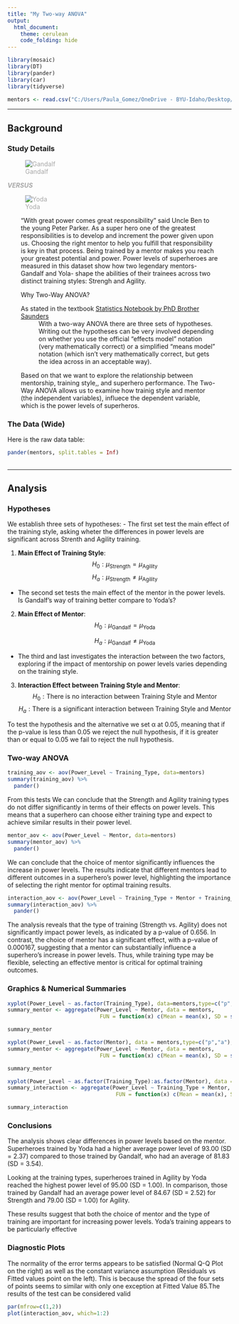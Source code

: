 ---
title: "My Two-way ANOVA"
output: 
  html_document:
    theme: cerulean
    code_folding: hide
---

```{r, warning=FALSE, message=FALSE}
library(mosaic)
library(DT)
library(pander)
library(car)
library(tidyverse)

mentors <- read.csv("C:/Users/Paula_Gomez/OneDrive - BYU-Idaho/Desktop/Math 325/mentors.csv", header=TRUE) 


```

<!--If you want to give your critiquers some ideas about what you have questions on and would like help with, place those details here.-->

<!--End your comments to your critiquers before this line.-->

------------------------------------------------------------------------

## Background {.tabset .tabset-fade}

### Study Details

::: {style="color:#a8a8a8;"}
![Gandalf](C:/Users/Paula_Gomez/OneDrive - BYU-Idaho/Desktop/Math 325/Gandalf-2.webp)

***VERSUS***

![Yoda](C:/Users/Paula_Gomez/OneDrive - BYU-Idaho/Desktop/Math 325/1001524-yoda-wallpaper-1920x1080-tablet.jpg)

:::

::: {style="padding-left:30px; padding-right:30px;"}
"With great power comes great responsibility" said Uncle Ben to the young Peter Parker. 
As a super hero one of the greatest responsibilities is to develop and increment the power given upon us.
Choosing the right mentor to help you fulfill that responsibility is key in that process. Being trained by 
a mentor makes you reach your greatest potential and power. 
Power levels of superheroes are measured in this dataset show how two legendary mentors-Gandalf and Yola- shape the abilities of their trainees across two distinct training styles: Strengh and Agility.

Why Two-Way ANOVA?

As stated in the textbook [Statistics Notebook by PhD Brother Saunders](MakingInference.html)
: With a two-way ANOVA there are three sets of hypotheses. Writing out the hypotheses can be very involved depending on whether you use the official “effects model” notation (very mathematically correct) or a simplified “means model” notation (which isn’t very mathematically correct, but gets the idea across in an acceptable way).

Based on that we want to explore the relationship between mentorship, training style,, and superhero performance. The Two-Way ANOVA allows us to examine how trainig style and mentor (the independent variables), influece the dependent variable, which is the power levels of superheros.


:::

### The Data (Wide)

Here is the raw data table:

```{r, out.width=300}
pander(mentors, split.tables = Inf)
```


## 

------------------------------------------------------------------------

## Analysis {.tabset .tabset-fade}

### Hypotheses

<!-- State the hypotheses for this analysis in this section. -->
We establish three sets of hypotheses:
- The first set test the main effect of the training style, asking wheter the differences in power levels are significant across Strenth and Agility training.

1. **Main Effect of Training Style**:
   $$
   H_0: \mu_\text{Strength} = \mu_\text{Agility}
   $$
   $$
   H_a: \mu_\text{Strength} \neq \mu_\text{Agility}
   $$

- The second set tests the main effect of the mentor in the power levels. Is Gandalf's way of training better compare to Yoda's?
2. **Main Effect of Mentor**:
   $$
   H_0: \mu_\text{Gandalf} = \mu_\text{Yoda}
   $$
   
   $$
   H_a: \mu_\text{Gandalf} \neq \mu_\text{Yoda}
   $$

- The third and last investigates the interaction between the two factors, exploring if the impact of mentorship on power levels varies depending on the training style.

3. **Interaction Effect between Training Style and Mentor**:
   $$
   H_0: \text{There is no interaction between Training Style and Mentor}
   $$
   $$
   H_a: \text{There is a significant interaction between Training Style and Mentor}
   $$


To test the hypothesis and the alternative we set α at 0.05, meaning that if the p-value is less than 0.05 we reject the null hypothesis, if it is greater than or equal to 0.05 we fail to reject the null hypothesis.


### Two-way ANOVA

<!-- Show the two-way ANOVA summary output in this section. -->



```{r}
training_aov <- aov(Power_Level ~ Training_Type, data=mentors)
summary(training_aov) %>% 
  pander()
```
From this tests We can conclude that the Strength and Agility training types do not differ significantly in terms of their effects on power levels. This means that a superhero can choose either training type and expect to achieve similar results in their power level.

```{r}
mentor_aov <- aov(Power_Level ~ Mentor, data=mentors)
summary(mentor_aov) %>% 
  pander()
```
We can conclude that the choice of mentor significantly influences the increase in power levels. The results indicate that different mentors lead to different outcomes in a superhero's power level, highlighting the importance of selecting the right mentor for optimal training results.

```{r}
interaction_aov <- aov(Power_Level ~ Training_Type + Mentor + Training_Type:Mentor, data=mentors)
summary(interaction_aov) %>% 
  pander()
```
The analysis reveals that the type of training (Strength vs. Agility) does not significantly impact power levels, as indicated by a p-value of 0.656. In contrast, the choice of mentor has a significant effect, with a p-value of 0.000167, suggesting that a mentor can substantially influence a superhero's increase in power levels. Thus, while training type may be flexible, selecting an effective mentor is critical for optimal training outcomes.

### Graphics & Numerical Summaries

<!-- Show the three graphics of the two-way ANOVA in this section and provide a supporting table of numerical summaries for each graphic. -->
```{r}
xyplot(Power_Level ~ as.factor(Training_Type), data=mentors,type=c("p","a"), main="Strength or Agility?", col="darkblue", xlab="Type of Training", ylab="Power Level")
summary_mentor <- aggregate(Power_Level ~ Mentor, data = mentors, 
                             FUN = function(x) c(Mean = mean(x), SD = sd(x)))

summary_mentor

xyplot(Power_Level ~ as.factor(Mentor), data = mentors,type=c("p","a"), main= "Gandalf vs Yoda", col = "darkblue", xlab = "Mentor", ylab = "Power Level")
summary_mentor <- aggregate(Power_Level ~ Mentor, data = mentors, 
                             FUN = function(x) c(Mean = mean(x), SD = sd(x)))

summary_mentor

xyplot(Power_Level ~ as.factor(Training_Type):as.factor(Mentor), data = mentors, type = c("p", "a"), main = "Interaction Between Training and Mentor", xlab = "Interaction Trainig-Mentor", ylab = "Power Level", col = "darkblue")
summary_interaction <- aggregate(Power_Level ~ Training_Type + Mentor, data = mentors, 
                                  FUN = function(x) c(Mean = mean(x), SD = sd(x)))

summary_interaction
```
### Conclusions

<!-- Interpret the results of the study. Use specific details in your writing like mentioning the actual amount of the fine and the relative cost to babysitting. Mention the average number of late children before the fine, during the fine, and after the fine was removed. -->
The analysis shows clear differences in power levels based on the mentor. Superheroes trained by Yoda had a higher average power level of 93.00 (SD = 2.37) compared to those trained by Gandalf, who had an average of 81.83 (SD = 3.54).

Looking at the training types, superheroes trained in Agility by Yoda reached the highest power level of 95.00 (SD = 1.00). In comparison, those trained by Gandalf had an average power level of 84.67 (SD = 2.52) for Strength and 79.00 (SD = 1.00) for Agility.

These results suggest that both the choice of mentor and the type of training are important for increasing power levels. Yoda's training appears to be particularly effective

### Diagnostic Plots

<!-- Provide some discussion about how appropriate the ANOVA analysis was for this data. Include the residuals vs. fitted values plot and the Q-Q Plot of residuals. -->
The normality of the error terms appears to be satisfied (Normal Q-Q Plot on the right) as well as the constant variance assumption (Residuals vs Fitted values point on the left). This is because the spread of the four sets of points seems to similar with only one exception at Fitted Value 85.The results of the test can be considered valid
```{r, fig.height=3}
par(mfrow=c(1,2))
plot(interaction_aov, which=1:2)
```


